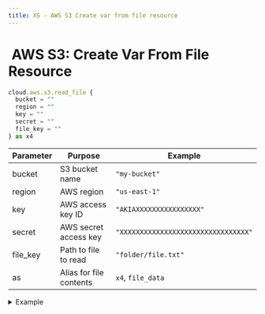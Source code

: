 ```yaml
---
title: XS - AWS S3 Create var from file resource
---
```


# <img src="../assets/docuBadge (11).png" alt="" data-size="line"> AWS S3: Create Var From File Resource <a href="#xs-awss3createvar" id="xs-awss3createvar"></a>

```javascript
cloud.aws.s3.read_file {
  bucket = ""
  region = ""
  key = ""
  secret = ""
  file_key = ""
} as x4
```

| Parameter | Purpose                 | Example                              |
| --------- | ----------------------- | ------------------------------------ |
| bucket    | S3 bucket name          | `"my-bucket"`                        |
| region    | AWS region              | `"us-east-1"`                        |
| key       | AWS access key ID       | `"AKIAXXXXXXXXXXXXXXXX"`             |
| secret    | AWS secret access key   | `"XXXXXXXXXXXXXXXXXXXXXXXXXXXXXXXX"` |
| file\_key | Path to file to read    | `"folder/file.txt"`                  |
| as        | Alias for file contents | `x4`, `file_data`                    |

<details>

<summary>Example</summary>

```javascript
cloud.aws.s3.read_file {
  bucket = "my-app-data"
  region = "us-west-2"
  key = $env.AWS_KEY_ID
  secret = $env.AWS_SECRET_KEY
  file_key = "documents/"|add:$doc.id|add:".pdf"
} as document_contents
```

* Reads file contents from S3
* Returns file data
* Useful for processing file contents
* Supports all file types

</details>

